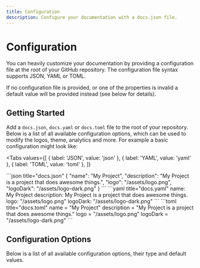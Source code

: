 ```yaml
---
title: Configuration
description: Configure your documentation with a docs.json file.
---
```


# Configuration

You can heavily customize your documentation by providing a configuration file at the root of your
GitHub repository. The configuration file syntax supports JSON, YAML or TOML.

If no configuration file is provided, or one of the properties is invalid a default value will be provided
instead (see below for details).

## Getting Started

Add a `docs.json`, `docs.yaml` or `docs.toml` file to the root of your repository. Below is a list of all
available configuration options, which can be used to modify the logos, theme, analytics and more. For example
a basic configuration might look like:

<Tabs
  values={[
    { label: 'JSON', value: 'json' },
    { label: 'YAML', value: 'yaml' },
    { label: 'TOML', value: 'toml' },
  ]}
>
  <TabItem value="json">
  ```json title="docs.json"
  {
    "name": "My Project",
    "description": "My Project is a project that does awesome things.",
    "logo": "/assets/logo.png",
    "logoDark": "/assets/logo-dark.png"
  }
  ```
  </TabItem>
  <TabItem value="yaml">
  ```yaml title="docs.yaml"
  name: My Project
  description: My Project is a project that does awesome things.
  logo: "/assets/logo.png"
  logoDark: "/assets/logo-dark.png"
  ```
  </TabItem>
  <TabItem value="toml">
  ```toml title="docs.toml"
  name = "My Project"
  description = "My Project is a project that does awesome things."
  logo = "/assets/logo.png"
  logoDark = "/assets/logo-dark.png"
  ```
  </TabItem>
</Tabs>

## Configuration Options

Below is a list of all available configuration options, their type and default values.
